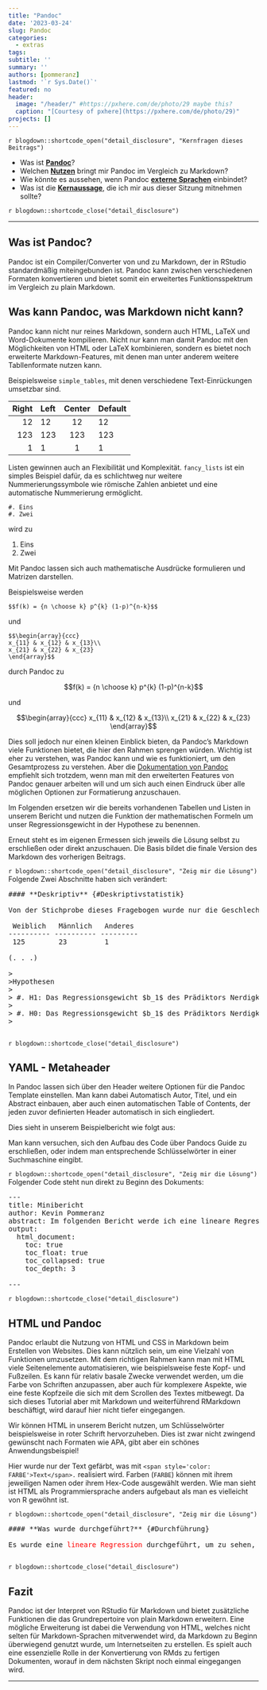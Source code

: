 ```yaml
---
title: "Pandoc"
date: '2023-03-24'
slug: Pandoc
categories:
  - extras
tags:
subtitle: ''
summary: ''
authors: [pommeranz]
lastmod: '`r Sys.Date()`'
featured: no
header:
  image: "/header/" #https://pxhere.com/de/photo/29 maybe this?
  caption: "[Courtesy of pxhere](https://pxhere.com/de/photo/29)"
projects: []
---
```


`r blogdown::shortcode_open("detail_disclosure", "Kernfragen dieses Beitrags")`
<!-- Die divs sind wichtig, damit die Liste funktioniert! Innerhalb dieses Shortcodes ist HTML erlaubt (safeHTML) -->
<div>
* Was ist [**Pandoc**](#Pandoc)?
* Welchen [**Nutzen**](#UseCase) bringt mir Pandoc im Vergleich zu Markdown?
* Wie könnte es aussehen, wenn Pandoc [**externe Sprachen**](#HTML) einbindet?
* Was ist die [**Kernaussage**](#Fazit), die ich mir aus dieser Sitzung mitnehmen sollte?
</div>

`r blogdown::shortcode_close("detail_disclosure")`

***

## Was ist Pandoc? {#Pandoc .anchorheader}

Pandoc ist ein Compiler/Converter von und zu Markdown, der in RStudio standardmäßig miteingebunden ist. Pandoc kann zwischen verschiedenen Formaten konvertieren und bietet somit ein erweitertes Funktionsspektrum im Vergleich zu plain Markdown.


## Was kann Pandoc, was Markdown nicht kann? {#UseCase .anchorheader}

Pandoc kann nicht nur reines Markdown, sondern auch HTML, LaTeX und Word-Dokumente kompilieren. Nicht nur kann man damit Pandoc mit den Möglichkeiten von HTML oder LaTeX kombinieren, sondern es bietet noch erweiterte Markdown-Features, mit denen man unter anderem weitere Tabllenformate nutzen kann.

Beispielsweise `simple_tables`, mit denen verschiedene Text-Einrückungen umsetzbar sind.

  Right     Left     Center     Default
-------     ------ ----------   -------
     12     12        12            12
    123     123       123          123
      1     1          1             1

Listen gewinnen auch an Flexibilität und Komplexität.
`fancy_lists` ist ein simples Beispiel dafür, da es schlichtweg nur weitere Nummerierungssymbole wie
römische Zahlen anbietet und eine automatische Nummerierung ermöglicht.

```
#. Eins
#. Zwei
```

wird zu

#. Eins
#. Zwei

Mit Pandoc lassen sich auch mathematische Ausdrücke formulieren und Matrizen darstellen.

Beispielsweise werden 
```
$$f(k) = {n \choose k} p^{k} (1-p)^{n-k}$$
```
und
```
$$\begin{array}{ccc}
x_{11} & x_{12} & x_{13}\\
x_{21} & x_{22} & x_{23}
\end{array}$$
```
durch Pandoc zu

$$f(k) = {n \choose k} p^{k} (1-p)^{n-k}$$

und

$$\begin{array}{ccc}
x_{11} & x_{12} & x_{13}\\
x_{21} & x_{22} & x_{23}
\end{array}$$

Dies soll jedoch nur einen kleinen Einblick bieten, da Pandoc's Markdown viele Funktionen bietet, die hier den Rahmen sprengen würden. Wichtig ist eher zu verstehen, was Pandoc kann und wie es funktioniert, um den Gesamtprozess zu verstehen. Aber die [Dokumentation von Pandoc](https://pandoc.org/MANUAL.html) empfiehlt sich trotzdem, wenn man mit den erweiterten Features von Pandoc genauer arbeiten will und um sich auch einen Eindruck über alle möglichen Optionen zur Formatierung anzuschauen.

Im Folgenden ersetzen wir die  bereits vorhandenen Tabellen und Listen in unserem Bericht und nutzen die Funktion der mathematischen Formeln um unser Regressionsgewicht in der Hypothese zu benennen.

<!--- Version 1 hier einfügen? -->

[]: # (Bild hier einfügen?)

Erneut steht es im eigenen Ermessen sich jeweils die Lösung selbst zu erschließen oder direkt anzuschauen. Die Basis bildet die finale Version des Markdown des vorherigen Beitrags.

`r blogdown::shortcode_open("detail_disclosure", "Zeig mir die Lösung")`
Folgende Zwei Abschnitte haben sich verändert:
<pre>
#### **Deskriptiv** {#Deskriptivstatistik}

Von der Stichprobe dieses Fragebogen wurde nur die Geschlechterverteilung aufgenommen, welche folgendermaßen aussieht:

 Weiblich   Männlich   Anderes
---------- ---------- ---------
 125        23         1

(. . .)

>
>Hypothesen
>
> #. H1: Das Regressionsgewicht $b_1$ des Prädiktors Nerdigkeit ist signifikant von Null verschieden ($b_1 \neq 0$). Der Zusammenhang von Nerdigkeit und Neurotizität ist statistisch bedeutsam. 
>
> #. H0: Das Regressionsgewicht $b_1$ des Prädiktors Nerdigkeit ist nicht signifikant von Null verschieden ($b_1 = 0$). Der Zusammenhang von Nerdigkeit und Neurotizität ist nicht statistisch bedeutsam. 
>

</pre>
`r blogdown::shortcode_close("detail_disclosure")`

## YAML - Metaheader
In Pandoc lassen sich über den Header weitere Optionen für die Pandoc Template einstellen. Man kann dabei Automatisch Autor, Titel, und ein Abstract einbauen, aber auch einen automatischen Table of Contents, der jeden zuvor definierten Header automatisch in sich eingliedert.

Dies sieht in unserem Beispielbericht wie folgt aus:

<!--- Version 2 hier einfügen? -->

[]: # (Bild hier einfügen?)

Man kann versuchen, sich den Aufbau des Code über Pandocs Guide zu erschließen, oder indem man entsprechende Schlüsselwörter in einer Suchmaschine eingibt.

`r blogdown::shortcode_open("detail_disclosure", "Zeig mir die Lösung")`
Folgender Code steht nun direkt zu Beginn des Dokuments:
<pre>
---
title: Minibericht
author: Kevin Pommeranz
abstract: Im folgenden Bericht werde ich eine lineare Regression und ihre Ergebnisse beispielhaft abbilden, um zu zeigen wie Markdown im wissenschaftlichen Austausch genutzt werden kann. Es ist kein formaler wissenschaftlicher Bericht, sondern nur zur Veranschaulichung!
output:
  html_document:
    toc: true
    toc_float: true
    toc_collapsed: true
    toc_depth: 3

---
</pre>
`r blogdown::shortcode_close("detail_disclosure")`

## HTML und Pandoc {#HTML .anchorheader}

Pandoc erlaubt die Nutzung von HTML und CSS in Markdown beim Erstellen von Websites. Dies kann nützlich sein, um eine Vielzahl von Funktionen umzusetzen. Mit dem richtigen Rahmen kann man mit HTML viele Seitenelemente automatisieren, wie beispielsweise feste Kopf- und Fußzeilen. Es kann für relativ basale Zwecke verwendet werden, um die Farbe von Schriften anzupassen, aber auch für komplexere Aspekte, wie eine feste Kopfzeile die sich mit dem Scrollen des Textes mitbewegt. Da sich dieses Tutorial aber mit Markdown und weiterführend RMarkdown beschäftigt, wird darauf hier nicht tiefer eingegangen.

Wir können HTML in unserem Bericht nutzen, um Schlüsselwörter beispielsweise in roter Schrift hervorzuheben. Dies ist zwar nicht zwingend gewünscht nach Formaten wie APA, gibt aber ein schönes Anwendungsbeispiel!

<!--- Version 3 hier einfügen? -->

[]: # (Bild hier einfügen?)

Hier wurde nur der Text gefärbt, was mit `<span style='color: FARBE'>Text</span>.` realisiert wird. Farben (`FARBE`) können mit ihrem jeweiligen Namen oder ihrem Hex-Code ausgewählt werden. Wie man sieht ist HTML als Programmiersprache anders aufgebaut als man es vielleicht von R gewöhnt ist.

`r blogdown::shortcode_open("detail_disclosure", "Zeig mir die Lösung")`
<pre>
#### **Was wurde durchgeführt?** {#Durchführung}

Es wurde eine <span style='color: red'>lineare Regression</span> durchgeführt, um zu sehen, ob innerhalb des Datenatz die Nerdigkeit einen linearen Zusammenhang mit der Neurotizität aufzeigt.

</pre>
`r blogdown::shortcode_close("detail_disclosure")`

## Fazit {#Fazit .anchorheader}

Pandoc ist der Interpret von RStudio für Markdown und bietet zusätzliche Funktionen die das Grundrepertoire von plain Markdown erweitern. Eine mögliche Erweiterung ist dabei die Verwendung von HTML, welches nicht selten für Markdown-Sprachen mitverwendet wird, da Markdown zu Beginn überwiegend genutzt wurde, um Internetseiten zu erstellen. Es spielt auch eine essenzielle Rolle in der Konvertierung von RMds zu fertigen Dokumenten, worauf in dem nächsten Skript noch einmal eingegangen wird.

***
